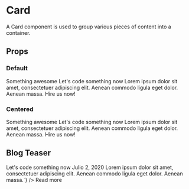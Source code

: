 
<Meta title='components/Card' component={Card} />

# Card

A Card component is used to group various pieces of content into a container.

## Props

<Props of={Card} />

### Default

<Preview>
  <Story name='Default'>
    <Card>
      <Card.Intro>Something awesome</Card.Intro>
      <Link to='/' variant='default'>
        <Card.Image
          image={{
            src: "https://placeimg.com/1000/480/tech",
            alt: "tech related stuff",
          }}
        />
      </Link>
      <Card.Heading>Let&#39;s code something now</Card.Heading>
      <Card.Text>
        Lorem ipsum dolor sit amet, consectetuer adipiscing elit. Aenean commodo
        ligula eget dolor. Aenean massa.
      </Card.Text>
      <Card.Button to='/'>Hire us now!</Card.Button>
    </Card>
  </Story>
</Preview>

### Centered

<Preview>
  <Story name='Centered'>
    <Card align='center'>
      <Card.Intro>Something awesome</Card.Intro>
      <Link to='/' variant='default'>
        <Card.Image
          image={{
            src: "https://placeimg.com/1000/480/tech",
            alt: "tech related stuff",
          }}
        />
      </Link>
      <Card.Heading>Let&#39;s code something now</Card.Heading>
      <Card.Text>
        Lorem ipsum dolor sit amet, consectetuer adipiscing elit. Aenean commodo
        ligula eget dolor. Aenean massa.
      </Card.Text>
      <Card.Button to='/'>Hire us now!</Card.Button>
    </Card>
  </Story>
</Preview>

## Blog Teaser

<Preview>
  <Story name='Blog Teaser'>
    <Card
      sx={{
        maxWidth: 400,
        border: "2px solid grey",
        m: "medium",
        display: "flex",
        flexDirection: "column",
        alignItems: "flex-start",
      }}
    >
      <Link to='/' variant='default'>
        <Card.Image
          image={{
            src: "https://placeimg.com/1000/480/tech",
            alt: "tech related stuff",
          }}
        />
      </Link>
      <Card.Heading>Let&#39;s code something now</Card.Heading>
      <Card.Text sx={{ fontSize: "tiny" }}>
        <Icon icon='calendar' sx={{ pt: 2, mr: "xsmall" }} />
        Julio 2, 2020
      </Card.Text>
      <Card.RichText
        sx={{ flex: 1 }}
        text={`<strong>Lorem ipsum dolor sit amet</strong>, consectetuer adipiscing elit. 
        Aenean commodo ligula eget dolor. Aenean massa.`}
      />
      <Card.Button to='/'>Read more</Card.Button>
    </Card>
  </Story>
</Preview>
